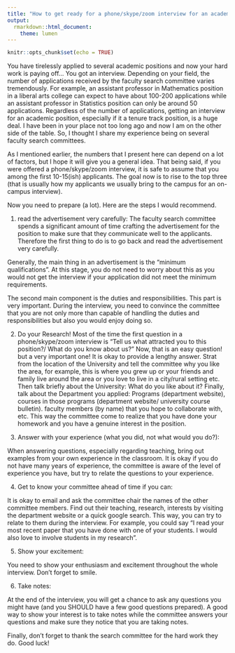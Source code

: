```yaml
---
title: "How to get ready for a phone/skype/zoom interview for an academic job"
output:
  rmarkdown::html_document:
    theme: lumen
---
```


```r
knitr::opts_chunk$set(echo = TRUE)
```



You have tirelessly applied to several academic positions and now your hard work is paying off... You got an interview. Depending on your field, the number of applications received by the faculty search committee varies tremendously. For example, an assistant professor in Mathematics position in a liberal arts college can expect to have about 100-200 applications while an assistant professor in Statistics position can only be around 50 applications. Regardless of the number of applications, getting an interview for an academic position, especially if it a tenure track position, is a huge deal. I have been in your place not too long ago and now I am on the other side of the table. So, I thought I share my experience being on several faculty search committees.  


As I mentioned earlier, the numbers that I present here can depend on a lot of factors, but I hope it will give you a general idea. That being said, if you were offered a phone/skype/zoom interview, it is safe to assume that you among the first 10-15(ish) applicants. The goal now is to rise to the top three (that is usually how my applicants we usually bring to the campus for an on-campus interview). 

Now you need to prepare (a lot). Here are the steps I would recommend.

1) read the advertisement very carefully:
The faculty search committee spends a significant amount of time crafting the advertisement for the position to make sure that they communicate well to the applicants. Therefore the first thing to do is to go back and read the advertisement very carefully. 

Generally, the main thing in an advertisement is the "minimum qualifications". At this stage, you do not need to worry about this as you would not get the interview if your application did not meet the minimum requirements. 

The second main component is the duties and responsibilities. This part is very important. During the interview, you need to convince the committee that you are not only more than capable of handling the duties and responsibilities but also you would enjoy doing so.

2) Do your Research!
Most of the time the first question in a phone/skype/zoom interview is "Tell us what attracted you to this position?/ What do you know about us?" Now, that is an easy question! but a very important one! It is okay to provide a lengthy answer. Strat from the location of the University and tell the committee why you like the area, for example, this is where you grew up or your friends and family live around the area or you love to live in a city/rural setting etc. Then talk briefly about the University: What do you like about it?  Finally, talk about the Department you applied: Programs (department website), courses in those programs  (department website/ university course bulletin). faculty members (by name) that you hope to collaborate with, etc. 
This way the committee come to realize that you have done your homework and you have a genuine interest in the position.

3) Answer with your experience (what you did, not what would you do?):

When answering questions, especially regarding teaching, bring out examples from your own experience in the classroom. It is okay if you do not have many years of experience, the committee is aware of the level of experience you have, but try to relate the questions to your experience.

4) Get to know your committee ahead of time if you can:

It is okay to email and ask the committee chair the names of the other committee members. Find out their teaching, research, interests by visiting the department website or a quick google search. This way, you can try to relate to them during the interview. For example, you could say "I read your most recent paper that you have done with one of your students. I would also love to involve students in my research".

5) Show your excitement:

You need to show your enthusiasm and excitement throughout the whole interview. Don't forget to smile.

6) Take notes:

At the end of the interview, you will get a chance to ask any questions you might have (and you SHOULD have a few good questions prepared). A good way to show your interest is to take notes while the committee answers your questions and make sure they notice that you are taking notes.

Finally, don't forget to thank the search committee for the hard work they do. Good luck!


